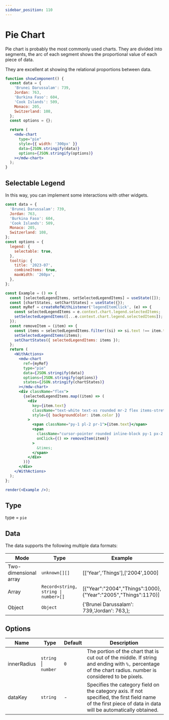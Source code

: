 ```yaml
---
sidebar_position: 110
---
```


# Pie Chart

Pie chart is probably the most commonly used charts. They are divided into segments, the arc of each segment shows the proportional value of each piece of data.

They are excellent at showing the relational proportions between data.

```jsx live
function showComponent() {
  const data = {
    'Brunei Darussalam': 739,
    Jordan: 763,
    'Burkina Faso': 604,
    'Cook Islands': 509,
    Monaco: 205,
    Switzerland: 108,
  };
  const options = {};

  return (
    <mdw-chart
      type="pie"
      style={{ width: '300px' }}
      data={JSON.stringify(data)}
      options={JSON.stringify(options)}
    ></mdw-chart>
  );
}
```

## Selectable Legend

In this way, you can implement some interactions with other widgets.

```jsx live noInline
const data = {
  'Brunei Darussalam': 739,
  Jordan: 763,
  'Burkina Faso': 604,
  'Cook Islands': 509,
  Monaco: 205,
  Switzerland: 108,
};
const options = {
  legend: {
    selectable: true,
  },
  tooltip: {
    title: '2023-07',
    combineItems: true,
    maxWidth: '260px',
  },
};

const Example = () => {
  const [selectedLegendItems, setSelectedLegendItems] = useState([]);
  const [chartStates, setChartStates] = useState({});
  const myRef = createRefWithListener('legendItemClick', (e) => {
    const selectedLegendItems = e.context.chart.legend.selectedItems;
    setSelectedLegendItems([...e.context.chart.legend.selectedItems]);
  });
  const removeItem = (item) => {
    const items = selectedLegendItems.filter((si) => si.text !== item.text);
    setSelectedLegendItems(items);
    setChartStates({ selectedLegendItems: items });
  };
  return (
    <WithActions>
      <mdw-chart
        ref={myRef}
        type="pie"
        data={JSON.stringify(data)}
        options={JSON.stringify(options)}
        states={JSON.stringify(chartStates)}
      ></mdw-chart>
      <div className="flex">
        {selectedLegendItems.map((item) => (
          <div
            key={item.text}
            className="text-white text-xs rounded mr-2 flex items-stretch"
            style={{ backgroundColor: item.color }}
          >
            <span className="py-1 pl-2 pr-1">{item.text}</span>
            <span
              className="cursor-pointer rounded inline-block py-1 px-2 hover:bg-gray-700/50"
              onClick={() => removeItem(item)}
            >
              &times;
            </span>
          </div>
        ))}
      </div>
    </WithActions>
  );
};

render(<Example />);
```

## Type

type = `pie`

## Data

The data supports the following multiple data formats:

| Mode                  | Type                                 | Example                                                       |
| --------------------- | ------------------------------------ | ------------------------------------------------------------- |
| Two-dimensional array | `unknown[][]`                        | [['Year','Things'],['2004',1000]                              |
| Array                 | `Record<string, string \| number>[]` | [{"Year":"2004","Things":1000},{"Year":"2005","Things":1170}] |
| Object                | `Object `                            | {'Brunei Darussalam': 739,'Jordan': 763,};                    |

## Options

| Name        | Type                 | Default | Description                                                                                                                                                  |
| ----------- | -------------------- | ------- | ------------------------------------------------------------------------------------------------------------------------------------------------------------ |
| innerRadius | `string` \| `number` | `0`     | The portion of the chart that is cut out of the middle. If string and ending with `%,` percentage of the chart radius. number is considered to be pixels.    |
| dataKey     | `string`             | -       | Specifies the category field on the category axis. If not specified, the first field name of the first piece of data in data will be automatically obtained. |



